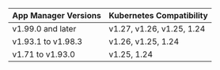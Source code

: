 | App Manager Versions      | Kubernetes Compatibility  |
|--------------------|---------------------------|
| v1.99.0 and later  | v1.27, v1.26, v1.25, 1.24 |
| v1.93.1 to v1.98.3 | v1.26, v1.25, 1.24        |
| v1.71 to v1.93.0   | v1.25, 1.24               |
